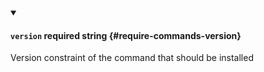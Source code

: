 
<details className="config-field" data-expandable="false" open>
<summary>

#### `version` <span class="config-field-required" data-required="false">required</span> <span class="config-field-type">string</span> <span class="config-field-default"></span> <span class="config-field-enum"></span> {#require-commands-version}

Version constraint of the command that should be installed

</summary>



</details>
